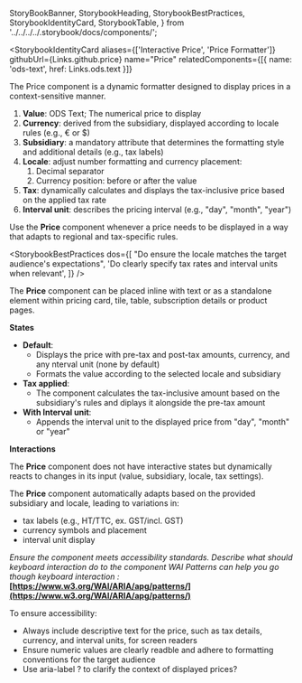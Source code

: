   StoryBookBanner,
  StorybookHeading,
  StorybookBestPractices,
  StorybookIdentityCard,
  StorybookTable,
} from '../../../../.storybook/docs/components/';

<Meta title="Components/Price/Documentation" />

<StoryBookBanner of={meta} />

<Canvas of={Demo} sourceState="none" />

<StorybookHeading label="Overview" level={2} />

<StorybookIdentityCard
  aliases={['Interactive Price', 'Price Formatter']}
  githubUrl={Links.github.price}
  name="Price"
  relatedComponents={[{ name: 'ods-text', href: Links.ods.text }]}
>
  The Price component is a dynamic formatter designed to display prices in a
  context-sensitive manner.
</StorybookIdentityCard>

<StorybookHeading label="Anatomy" level={2} />

1. **Value**: ODS Text; The numerical price to display
2. **Currency**: derived from the subsidiary, displayed according to locale rules (e.g., € or $)
3. **Subsidiary**: a mandatory attribute that determines the formatting style and additional details (e.g., tax labels)
4. **Locale**: adjust number formatting and currency placement:
   1. Decimal separator
   2. Currency position: before or after the value
5. **Tax**: dynamically calculates and displays the tax-inclusive price based on the applied tax rate
6. **Interval unit**: describes the pricing interval (e.g., "day", "month", "year")

<StorybookHeading label="Usage" level={2} />

Use the **Price** component whenever a price needs to be displayed in a way that adapts to regional and tax-specific rules.

<StorybookHeading label="Dos & Don'ts" level={2} />

<StorybookBestPractices
  dos={[
    "Do ensure the locale matches the target audience's expectations",
    'Do clearly specify tax rates and interval units when relevant',
  ]}
/>

<StorybookHeading label="Placement" level={2} />

The **Price** component can be placed inline with text or as a standalone element within pricing card, tile, table, subscription details or product pages.

<StorybookHeading label="Behavior" level={2} />

**States**

- **Default**:
  - Displays the price with pre-tax and post-tax amounts, currency, and any nterval unit (none by default)
  - Formats the value according to the selected locale and subsidiary
- **Tax applied**:
  - The component calculates the tax-inclusive amount based on the subsidiary's rules and diplays it alongside the pre-tax amount
- **With Interval unit**:
  - Appends the interval unit to the displayed price from "day", "month" or "year"

**Interactions**

The **Price** component does not have interactive states but dynamically reacts to changes in its input (value, subsidiary, locale, tax settings).

<StorybookHeading label="Variation" level={2} />

The **Price** component automatically adapts based on the provided subsidiary and locale, leading to variations in:

- tax labels (e.g., HT/TTC, ex. GST/incl. GST)
- currency symbols and placement
- interval unit display

<StorybookHeading label="Accessibility" level={2} />

_Ensure the component meets accessibility standards.
Describe what should keyboard interaction do to the component
WAI Patterns can help you go though keyboard interaction :_ **[https://www.w3.org/WAI/ARIA/apg/patterns/](https://www.w3.org/WAI/ARIA/apg/patterns/)**

To ensure accessibility:

- Always include descriptive text for the price, such as tax details, currency, and interval units, for screen readers
- Ensure numeric values are clearly readble and adhere to formatting conventions for the target audience
- Use aria-label ? to clarify the context of displayed prices?
